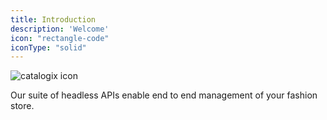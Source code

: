 ```yaml
---
title: Introduction
description: 'Welcome'
icon: "rectangle-code"
iconType: "solid"
---
```


<img
  src="https://cdn.prod.website-files.com/628a7fa3d53df316ad56015b/660f9d2acd58a995b434b157_Catalogix%20Logo.svg"
  alt="catalogix icon"
/>

Our suite of headless APIs enable end to end management of your fashion store.
